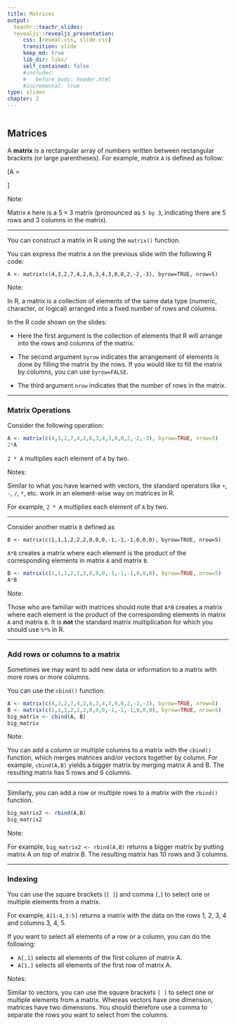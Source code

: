 ```yaml
---
title: Matrices
output:
  teachr::teachr_slides:
  revealjs::revealjs_presentation:
     css: [reveal.css, slide.css]
     transition: slide
     keep_md: true
     lib_dir: libs/
     self_contained: false
     #includes: 
     #   before_body: header.html
     #incremental: true
type: slides
chapter: 2
---
```


```r
```
## Matrices

A **matrix** is a rectangular array of numbers written between
rectangular brackets (or large parentheses). For example, matrix `A` is defined as follow:

\[A = \begin{bmatrix}4&3&2 \\\\ 7&4&2 \\\\ 6&3&4 \\\\ 3&0&0 \\\\ 2&-2&-3 \end{bmatrix}\]

Note:

Matrix `A` here is a $5 \times 3$ matrix (pronounced as `5 by 3`, indicating there are 5
rows and 3 columns in the matrix).

---


You can construct a matrix in R using the `matrix()` function.

You can express the matrix `A` on the previous slide with the following R
code:

```
A <- matrix(c(4,3,2,7,4,2,6,3,4,3,0,0,2,-2,-3), byrow=TRUE, nrow=5)
```

Note:

In R, a matrix is a collection of elements of the same data type
(numeric, character, or logical) arranged into a fixed number of rows
and columns. 

In the R code shown on the slides: 

-   Here the first argument is the collection of elements that R will
    arrange into the rows and columns of the matrix.
    
-   The second argument `byrow` indicates the arrangement of elements is
    done by filling the matrix by the rows. If you would like to fill
    the matrix by columns, you can use `byrow=FALSE`.
    
-   The third argument `nrow` indicates that the number of rows in the
    matrix.
    
---

### Matrix Operations

Consider the following operation:

```r
A <- matrix(c(4,3,2,7,4,2,6,3,4,3,0,0,2,-2,-3), byrow=TRUE, nrow=5)
2*A

```

`2 * A` multiplies each element of `A` by two.


Notes:

Similar to what you have learned with vectors, the standard operators like `+`, `-`, `/`, `*`, etc. work in an element-wise way on matrices in R. 

For example, `2 * A` multiplies each element of `A` by two.

---

Consider another matrix `B` defined as 

```
B <- matrix(c(1,1,1,2,2,2,0,0,0,-1,-1,-1,0,0,0), byrow=TRUE, nrow=5)
```

`A*B` creates a matrix where each element is the product of the corresponding elements in matrix `A` and matrix `B`.


```r
B <- matrix(c(1,1,1,2,2,2,0,0,0,-1,-1,-1,0,0,0), byrow=TRUE, nrow=5)
A*B
```

Note:

Those who are familiar with matrices should note that `A*B` creates a matrix where each element is the product of the corresponding elements in matrix `A` and matrix `B`. It is **not** the standard matrix multiplication for which you should use `%*%` in R.
 
---
 
### Add rows or columns to a matrix

Sometimes we may want to add new data or information to a matrix with more rows or more columns.

You can use the `cbind()` function.

```r
A <- matrix(c(4,3,2,7,4,2,6,3,4,3,0,0,2,-2,-3), byrow=TRUE, nrow=5)
B <- matrix(c(1,1,1,2,2,2,0,0,0,-1,-1,-1,0,0,0), byrow=TRUE, nrow=5)
big_matrix <- cbind(A, B)
big_matrix

```

Note:

You can add a column or multiple columns to a matrix with the `cbind()` function, which merges matrices and/or vectors together by column. For example, `cbind(A,B)` yields a bigger matrix by merging matrix A and B. The resulting matrix has 5 rows and 6 columns.

---

Similarly, you can add a row or multiple rows to a matrix with the `rbind()` function. 


```r
big_matrix2 <- rbind(A,B)
big_matrix2

```

Note:

For example, `big_matrix2 <- rbind(A,B)` returns a bigger matrix by putting matrix A on top of matrix B. The resulting matrix has 10 rows and 3 columns.

---

### Indexing

You can use the square brackets (`[ ]`) and comma (`,`) to select one or multiple elements from a matrix.

For example, `A[1:4,3:5]` returns a matrix with the data on the rows 1, 2, 3, 4 and columns 3, 4, 5.

If you want to select all elements of a row or a column, you can do the following:

- `A[,1]` selects all elements of the first column of matrix A.
- `A[1,]` selects all elements of the first row of matrix A.


Notes:

Similar to vectors, you can use the square brackets `[ ]` to select one or multiple elements from a matrix. Whereas vectors have one dimension, matrices have two dimensions. You should therefore use a comma to separate the rows you want to select from the columns.


